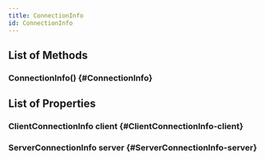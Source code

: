 ```yaml
---
title: ConnectionInfo
id: ConnectionInfo
---
```


## List of Methods

### ConnectionInfo() {#ConnectionInfo}

## List of Properties

### ClientConnectionInfo client {#ClientConnectionInfo-client}

### ServerConnectionInfo server {#ServerConnectionInfo-server}

